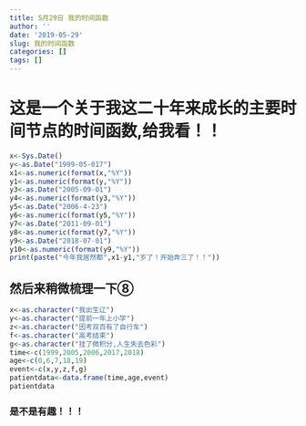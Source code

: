 ```yaml
---
title: 5月29日 我的时间函数
author: ''
date: '2019-05-29'
slug: 我的时间函数
categories: []
tags: []
---
```

# 这是一个关于我这二十年来成长的主要时间节点的时间函数,给我看！！
```r
x<-Sys.Date()
y<-as.Date("1999-05-017")
x1<-as.numeric(format(x,"%Y"))
y1<-as.numeric(format(y,"%Y"))
y3<-as.Date("2005-09-01")
y4<-as.numeric(format(y3,"%Y"))
y5<-as.Date("2006-4-23")
y6<-as.numeric(format(y5,"%Y"))
y7<-as.Date("2011-09-01")
y8<-as.numeric(format(y7,"%Y"))
y9<-as.Date("2018-07-01")
y10<-as.numeric(format(y9,"%Y"))
print(paste("今年我居然都",x1-y1,"岁了！开始奔三了！！"))
```
## 然后来稍微梳理一下⑧
```r
x<-as.character("我出生辽")
y<-as.character("提前一年上小学")
z<-as.character("因考双百有了自行车")
f<-as.character("高考结束")
g<-as.character("挂了微积分,人生失去色彩")
time<-c(1999,2005,2006,2017,2018)
age<-c(0,6,7,18,19)
event<-c(x,y,z,f,g)
patientdata<-data.frame(time,age,event)
patientdata
```
### 是不是有趣！！！
